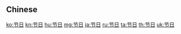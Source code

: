 {{also|節日}}
==Chinese==
{{zh-see|節日}}

[[ko:节日]]
[[kn:节日]]
[[hu:节日]]
[[mg:节日]]
[[ja:节日]]
[[ru:节日]]
[[ta:节日]]
[[th:节日]]
[[uk:节日]]